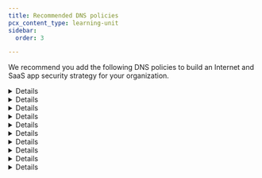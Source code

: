 ```yaml
---
title: Recommended DNS policies
pcx_content_type: learning-unit
sidebar:
  order: 3

---
```



We recommend you add the following DNS policies to build an Internet and SaaS app security strategy for your organization.


<Details header="All-DNS-Domain-Allowlist">
<Tabs syncKey="dashPlusAPI">
Allowlist any known domains and hostnames. With this policy, you ensure that your users can access your organization's domains even if the domains fall under a blocked category, such as **Newly Seen Domains** or **Login Screens**.
<TabItem label="Dashboard">
| Selector | Operator | Value           | Logic | Action |
| -------- | -------- | --------------- | ----- | ------ |
| Domain   | in list  | *Known Domains* | Or    | Allow  |
| Host     | in list  | *Known Domains* |       |        |
</TabItem>
<TabItem label="API">
```sh
curl --request POST \
  --url https://api.cloudflare.com/client/v4/accounts/{account_id}/gateway/rules \
  --header 'Content-Type: application/JSON' \
  --header "Authorization: Bearer <API TOKEN>" \
	--data '{
  "name": "All-DNS-Domain-Allowlist",
  "description": "Organization-wide whitelist. Explicitly allow resolution of these DNS domains",
  "precedence": 0,
  "enabled": false,
  "action": "allow",
  "filters": [
    "dns"
  ],
  "traffic": "any(dns.domains[*] in $<Global Whitelist UUID>) or dns.fqdn in $<Global Whitelist UUID>"
}'
```
</TabItem>
<TabItem label="Terraform">
```tf
resource "cloudflare_zero_trust_gateway_policy" "dns_whitelist_policy" {
  account_id  = var.account_id
  name        = "All-DNS-Domain-Allowlist"
  description = "Organization-wide whitelist. Explicitly allow resolution of these DNS domains"
  precedence  = 0
  enabled     = false
  action      = "allow"
  filters     = ["dns"]
  traffic     = "any(dns.domains[*] in ${"$"}${cloudflare_zero_trust_list.domain_whitelist.id}) or dns.fqdn in ${"$"}${cloudflare_zero_trust_list.domain_whitelist.id}"
}
```
</TabItem>
</Tabs>
</Details>


<Details header="Quarantined-Users-DNS-Restricted-Access">

<Render file="zero-trust/blocklist-restricted-users" />
<Tabs>
<TabItem label="Dashboard">
| Selector         | Operator			| Value															| Logic | Action |
| ---------------- | ------------ | --------------------------------- | ----- | ------ |
| Domain           | not in list  | *Allowed Remediation Domains*     | Or    | Block  |
| Host             | not in list  | *Allowed Remediation Domains*     | And   |        |
| User Group Names | in						| *Quarantined Users*								|       |        |
</TabItem>
<TabItem label="API">
```sh
curl --request POST \
  --URL https://api.cloudflare.com/client/v4/accounts/{account_id}/gateway/rules \
  --header 'Content-Type: application/JSON' \
  --header "Authorization: Bearer <API TOKEN>" \
	--data '{
  "name": "Quarantined-Users-DNS-Restricted-Access",
  "description": "Restrict quarantined users traffic to corporate policy remediation domains, so that quarantined users can obtain help and/or remediate their security posture",
  "precedence": 10,
  "enabled": false,
  "action": "block",
  "filters": [
    "dns"
  ],
	"traffic": "not(any(dns.domains[*] in $<Allowed Remediation Domains list UUID>)) or not(any(dns.domains[*] in $<Allowed Remediation Domains list UUID>))",
  "identity": "any(identity.groups.name[*] in {\"Quarantined Users\"})",
	"rule_settings": {
    "block_page_enabled": true,
    "notification_settings": {
      "enabled": true
    }
	}'
```
</TabItem>
<TabItem label="Terraform">
```tf
resource "cloudflare_zero_trust_gateway_policy" "dns_restrict_quarantined_users" {
  account_id  = var.account_id
  name        = "Quarantined-Users-DNS-Restricted-Access"
  description = "Restrict quarantined users traffic to corporate policy remediation domains, so that quarantined users can obtain help and/or remediate their security posture"
  precedence  = 10
  enabled     = false
  action      = "block"
  filters     = ["dns"]
  traffic     = "not(any(dns.domains[*] in ${"$"}${cloudflare_zero_trust_list.allowed_remediation_domains.id})) or not(any(dns.domains[*] in ${"$"}${cloudflare_zero_trust_list.allowed_remediation_domains.id}))"
	identity		=	"any(identity.groups.name[*] in {\"Quarantined Users\"})"
	rule_settings {
			block_page_enabled = true
			notification_settings {
					enabled = true
				}
		}
}
```
</TabItem>
</Tabs>

</Details>


<Details header="All-DNS-SecurityCategories-Blocklist">

<Render file="zero-trust/blocklist-security-categories" />

<Render file="gateway/policies/block-security-categories" product="cloudflare-one" />


</Details>


<Details header="All-DNS-ContentCategories-Blocklist">

<Render file="zero-trust/blocklist-content-categories" params={{ one: "DNS", two: "Security Risks" }} />


</Details>


<Details header="All-DNS-Application-Blocklist">

<Render file="zero-trust/blocklist-application" />


</Details>


<Details header="All-DNS-GeoCountryIP-Blocklist">
Block websites hosted in countries categorized as high risk. The designation of such countries may result from your organization's users or through the implementation of regulations including [EAR](https://www.tradecompliance.pitt.edu/embargoed-and-sanctioned-countries), [OFAC](https://orpa.princeton.edu/export-controls/sanctioned-countries), and [ITAR](https://www.tradecompliance.pitt.edu/embargoed-and-sanctioned-countries).
<Tabs>
<TabItem label="Dashboard">
| Selector                        | Operator | Value                                                                                                                                                           | Action |
| ------------------------------- | -------- | --------------------------------------------------------------------------------------------------------------------------------------------------------------- | ------ |
| Resolved Country IP Geolocation | in       | *Afghanistan*, *Belarus*, *Congo (Kinshasa)*, *Cuba*, *Iran*, *Iraq*, *Korea (North)*, *Myanmar*, *Russian Federation*, *Sudan*, *Syria*, *Ukraine*, *Zimbabwe* | Block  |
</TabItem>
<TabItem label="API">
```sh
curl --request POST \
  --URL https://api.cloudflare.com/client/v4/accounts/{account_id}/gateway/rules \
  --header 'Content-Type: application/json' \
  --header "Authorization: Bearer <API TOKEN>" \
	--data '{
	"name": "All-DNS-GeoCountryIP-Blocklist",
  "description": "Block traffic hosted in countries categorized as high security risks",
  "precedence": 50,
  "enabled": false,
  "action": "block",
  "filters": [
    "dns"
  ],
  "traffic": "any(dns.dst.geo.country[*] in {\"AF\" \"BY\" \"CD\" \"CU\" \"IR\" \"IQ\" \"KP\" \"MM\" \"RU\" \"SD\" \"SY\" \"UA\" \"ZW\"})",
  "rule_settings": {
    "block_page_enabled": true,
    "block_reason": "This domain was blocked due to being classified as a security risk to the organisation"
    }
}'
```
</TabItem>
<TabItem label="Terraform">
```tf
resource "cloudflare_zero_trust_gateway_policy" "dns_geolocation_block_policy" {
  account_id  = var.account_id
  name        = "All-DNS-GeoCountryIP-Blocklist"
  description = "Block traffic hosted in countries categorized as high security risks"
  precedence  = 50
  enabled     = false
  action      = "block"
  filters     = ["dns"]
  traffic     = "any(dns.dst.geo.country[*] in {\"AF\" \"BY\" \"CD\" \"CU\" \"IR\" \"IQ\" \"KP\" \"MM\" \"RU\" \"SD\" \"SY\" \"UA\" \"ZW\"})"
  rule_settings {
      block_page_enabled = true
      block_page_reason = "This domain was blocked due to being classified as a security risk to the organisation"
    }
}
```
</TabItem>
</Tabs>

</Details>


<Details header="All-DNS-DomainTopLevel-Blocklist">
Block frequently misused top-level domains (TLDs) to reduce security risks, especially when there is no discernible advantage to be gained from allowing access. Similarly, restricting access to specific country-level TLDs may be necessary to comply with regulations such as [OFAC](https://orpa.princeton.edu/export-controls/sanctioned-countries) and [ITAR](https://www.tradecompliance.pitt.edu/embargoed-and-sanctioned-countries).
<Tabs>
<TabItem label="Dashboard">
| Selector | Operator      | Value                                                                                                    | Action |
| -------- | ------------- | -------------------------------------------------------------------------------------------------------- | ------ |
| Domain   | matches regex | `[.](cn\|ru)$ or [.](rest\|hair\|top\|live\|cfd\|boats\|beauty\|mom\|skin\|okinawa)$ or [.](zip\|mobi)$` | Block  |
</TabItem>
<TabItem label="API">
```sh
curl --request POST \
  --url https://api.cloudflare.com/client/v4/accounts/{account_id}/gateway/rules \
  --header 'Content-Type: application/json' \
  --header "Authorization: Bearer <API TOKEN>" \
{
  "name": "All-DNS-DomainTopLevel-Blocklist",
  "description": "Block DNS queries of known risky TLDs",
  "precedence": 60,
  "enabled": false,
  "action": "block",
  "filters": [
    "dns"
  ],
  "traffic": "any(dns.domains[*] matches \"[.](cn|ru)$ or [.](rest|hair|top|live|cfd|boats|beauty|mom|skin|okinawa)$ or [.](zip|mobi)$\")",
  "rule_settings": {
    "block_page_enabled": true,
    "block_reason": "This domain was blocked due to being classified as a security risk to the organisation"
    }
  }
```
</TabItem>
<TabItem label="Terraform">
```tf
resource "cloudflare_zero_trust_gateway_policy" "dns_blacklist_policy" {
  account_id  = var.account_id
  name        = "All-DNS-DomainTopLevel-Blocklist"
  description = "Block DNS queries of known risky TLDs"
  precedence  = 60
  enabled     = false
  action      = "block"
  filters     = ["dns"]
  traffic     = "any(dns.domains[*] matches \"[.](cn|ru)$ or [.](rest|hair|top|live|cfd|boats|beauty|mom|skin|okinawa)$ or [.](zip|mobi)$\")"
  rule_settings {
      block_page_enabled = true
      block_page_reason = "This domain was blocked due to being classified as a security risk to the organisation"
    }
}
```
</TabItem>
</Tabs>

</Details>


<Details header="All-DNS-DomainPhishing-Blocklist">

Block misused domains to protect your users against sophisticated phishing attacks, such as domains that specifically target your organization. For example, the following policy blocks specific keywords associated with an organization or its authentication services (such as `okta`, `2fa`, `cloudflare` and `sso`) while still allowing access to known domains.

| Selector | Operator      | Value                                       | Logic | Action |
| -------- | ------------- | ------------------------------------------- | ----- | ------ |
| Domain   | not in list   | *Known Domains*                             | And   | Block  |
| Domain   | matches regex | `.*okta.*\|.*cloudflare.*\|.*mfa.*\|.sso.*` |       |        |


</Details>


<Details header="All-DNS-ResolvedIP-Blocklist">

Block specific IP addresses that are malicious or pose a threat to your organization.

<Render file="zero-trust/threat-intelligence-automation" />

| Selector    | Operator | Value          | Action |
| ----------- | -------- | -------------- | ------ |
| Resolved IP | in list  | *IP Blocklist* | Block  |


</Details>


<Details header="All-DNS-DomainHost-Blocklist">

<Render file="zero-trust/blocklist-domain-host" params={{ one: "DNS" }} />


</Details>
